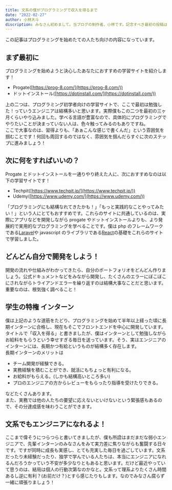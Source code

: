 ```yaml
---
title: 文系の僕がプログラミングで収入を得るまで
date: "2022-02-27"
author: 小林大斗
discription: みなさん初めまして。当ブログの制作者、小林です。記念すべき最初の投稿は、文系大学生の僕がプログラミングで収入を得ることができるようになった過程について書いていこうと思います。
---
```


この記事はプログラミングを始めたての人たち向けの内容になっています。

## まず最初に

プログラミングを始めようと決心したあなたにおすすめの学習サイトを紹介します！

- Progate([https://prog-8.com/](https://prog-8.com/))
- ドットインストール([https://dotinstall.com/](https://dotinstall.com/))

上の二つは、プログラミング初学者向けの学習サイトで、ここで最初は勉強した！っていうエンジニアは結構多いと思います。実際僕もこの二つを最初の三ヶ月くらいやり込みました。学べる言語が豊富なので、具体的にプログラミングでやりたいことが決まっていない人は、色々触ってみるのもありですね。\
ここで大事なのは、習得よりも、「あぁこんな感じで書くんだ」という雰囲気を掴むことです！何回も周回するのではなく、雰囲気を掴んだらすぐに次のステップに進みましょう！

## 次に何をすればいいの？

Progate とドットインストールを一通りやり終えた人に、次におすすめなのは以下の学習サイトです！

- Techpit([https://www.techpit.jp/](https://www.techpit.jp/))
- Udemy([https://www.udemy.com/](https://www.udemy.com/))

「プログラミングにも結構なれてきたかも！」「もっと実践的なことやってみたい！」という人にとてもおすすめです。これらのサイトに共通しているのは、実際にアプリなどを開発しながら progate やドットインストールよりも、より発展的で実用的なプログラミングを学べることです。僕は php のフレームワークである[Laravel](http://laravel.jp/)や javascript のライブラリである[React](https://ja.reactjs.org/)の基礎をこれらのサイトで学習しました。

## どんどん自分で開発をしよう！

開発の流れや仕組みがわかってきたら、自分のポートフォリオをどんどん作りましょう。公式ドキュメントなどをみながら開発し、たくさんのエラーにぼこぼこにされながらトライアンドエラーを繰り返すのは結構大事なことだと思います。重要なのは、根気強く調べること！

## 学生の特権 インターン

僕は上記のような道筋をたどり、プログラミングを始めて半年以上経った頃に長期インターンに合格し、現在もそこでフロントエンドを中心に開発しています。タイトルで「収入を得る」と書きましたが、僕はインターンとして勉強しながらお給料をもらうという幸せすぎる毎日を送っています。そう、実はエンジニアのインターンには、長期かつ有給というものが結構多く存在します。\
長期インターンのメリットは

- チーム開発が経験できる。
- 実務経験を積むことができ、就活にもちょっと有利になる。
- お給料がもらえる。(しかも結構高いところ多い)
- プロのエンジニアの方からレビューをもらったり指導を受けたりできる。

などたくさんあります。\
また、実務では他の人たちの要望に応えないといけないという緊張感もあるので、その分達成感を味わうことができます。

## 文系でもエンジニアになれるよ！

ここまで偉そうにつらつらと書いてきましたが、僕も所詮はまだまだな弱小エンジニアで、先輩インターンのみなさんをみて実力差に焦りながらも奮闘する日々です。ですが同時に成長も実感し、とても充実した毎日を過ごしています。文系だったり未経験だったり、独学で学んでいる人たちは、本当にエンジニアになれるんだろうかっていう不安が多少なりともあると思います。だけど最近やっていて思うのは、結局は個人の行動次第なのかなと。文系って理系よりたくさん時間あるし逆に有利？(お前だけ？)とすら感じたりもします。なのでみなさん腐らず一緒に頑張りましょう！
